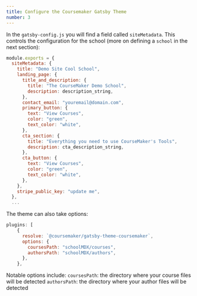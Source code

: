 ```yaml
---
title: Configure the Coursemaker Gatsby Theme
number: 3
---
```


In the `gatsby-config.js` you will find a field called `siteMetadata`. This controls the configuration for the school (more
on defining a `school` in the next section):

```js
module.exports = {
  siteMetadata: {
    title: "Demo Site Cool School",
    landing_page: {
      title_and_description: {
        title: "The CourseMaker Demo School",
        description: description_string,
      },
      contact_email: "youremail@domain.com",
      primary_button: {
        text: "View Courses",
        color: "green",
        text_color: "white",
      },
      cta_section: {
        title: "Everything you need to use CourseMaker's Tools",
        description: cta_description_string,
      },
      cta_button: {
        text: "View Courses",
        color: "green",
        text_color: "white",
      },
    },
    stripe_public_key: "update me",
  },
  ...
```

The theme can also take options:

```js
plugins: [
    {
      resolve: `@coursemaker/gatsby-theme-coursemaker`,
      options: {
        coursesPath: "schoolMDX/courses",
        authorsPath: "schoolMDX/authors",
      },
    },
```

Notable options include:
`coursesPath`: the directory where your course files will be detected
`authorsPath`: the directory where your author files will be detected

